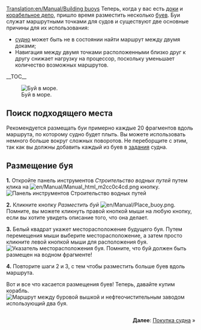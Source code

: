 [[Translation:en/Manual/Building buoys]]
{{ru/Перевод|en/Manual/Building buoys|99}}
{{ru/Manual/Tutorial/Учебник}}
Теперь, когда у вас есть [[en/Manual/Building docks|доки]] и [[en/Manual/Building ship depots|корабельное депо]], пришло время разместить несколько [[en/Manual/Water Transport Tiles|буев]]. Буи служат маршрутными точками для судов и существуют две основные причины для их использования:
*[[en/Archive/Manual/Settings/Pathfinder|судно]] может быть не в состоянии найти маршрут между двумя доками;
*Навигация между двумя точками расположенными близко друг к другу снижает нагрузку на процессор, поскольку уменьшает количество возможных маршрутов.
__TOC__

[[File:en/Manual/Buoy.png|left|frame|Буй в море.]]
==Поиск подходящего места==
Рекомендуется размещать буи примерно каждые 20 фрагментов вдоль маршрута, по которому судно будет плыть. Вы можете использовать немного больше вокруг сложных поворотов. Не переборщите с этим, так как вы должны добавить каждый из буев в [[en/Manual/Orders|задания]] судна.

<div style="clear:left"></div>

==Размещение буя==

'''1.''' Откройте панель инструментов ''Строительство водных путей'' путем клика на [[File:en/Manual/Manual html m2cc0c4cd.png]] кнопку.
[[File:en/Manual/Dock toolbar.png|frame|none|Панель инструментов Строительство водных путей]]

'''2.''' Кликните кнопку ''Разместить буй'' [[File:en/Manual/Place buoy.png]]. Помните, вы можете кликнуть правой кнопкой мыши на любую кнопку, если вы хотите увидеть описание того, что она делает.

'''3.''' Белый квадрат укажет месторасположение будущего буя. Путем перемещения мыши выберите месторасположение, а затем просто кликните левой кнопкой мыши для расположения буя.
[[File:en/Manual/Placing-buoy-1.png|frame|none|Указатель месторасположения буя. Помните, что буй должен быть размещен на водном фрагменте!]]

'''4.''' Повторите шаги 2 и 3, с тем чтобы разместить больше буев вдоль маршрута.


Вот и все что касается размещения буев! Теперь, давайте купим корабль.
[[File:en/Manual/Placing-buoy-2.png|frame|left|Маршрут между [[en/Manual/Base Set/Industries/Oil Rig|буровой вышкой]] и [[en/Manual/Base Set/Industries/Oil Refinery|нефтеочистительным заводом]] использующий два буя.]]

<div style="clear:both;float:right">'''Далее''': [[en/Manual/Buying ships|Покупка судна]] &raquo;</div>